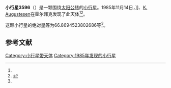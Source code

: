 {{Infobox planet
| bgcolour = #FFFFC0
| name = 3596 Meriones
| symbol = 
| image = 
| caption = 
| discovery = yes
| discovery_ref = 
| discoverer = {{link-en|保罗·詹森|Poul Jensen (astronomer)}}]]、[[K._Augustesen|K. Augustesen]]
| discovery_site = [[霍尔拜克|霍尔拜克]] 
| discovered = 1985年11月14日
| designations = yes
| mp_name = 
| named_after = 
| alt_names = 1985 VO/ 1950 TR4 / 1973 SS5
| mp_category = [[特洛伊小行星|特洛伊小行星]]
| orbit_ref = <ref name="a">[http://ssd.jpl.nasa.gov/sbdb.cgi?sstr=3596 3596 Meriones] {{Wayback|url=http://ssd.jpl.nasa.gov/sbdb.cgi?sstr=3596 |date=20201126065628 }}，小行星數據庫瀏覽器（JPL Small-Body Database Browser）－[[美国国家航空航天局|美国国家航空航天局]]喷气推进实验室</ref>
| epoch = 2456400.5 (2013年4月18日更新)
| aphelion = {{convert|5.545217258542687|AU|km|3|abbr=on|lk=out}}
| perihelion = {{convert|4.773379994380652|AU|km|3|abbr=on}}
| semimajor = {{convert|5.15929862646167|AU|km|3|abbr=on}}
| eccentricity = 0.0748006
| period = 4280.400696 [[日|日]]<br />11.72[[儒略年|儒略年]]
| avg_speed = 
| inclination = 23.54681530809286
| asc_node = 356.7134883719184
| mean_anomaly = 
| arg_peri = 66.8694523802686
| satellites = 
| physical_characteristics = yes
| dimensions = 
| mass = 
| density = 
| surface_grav = 
| escape_velocity = 
| sidereal_day = 
| axial_tilt = 
| pole_ecliptic_lat = 
| pole_ecliptic_lon = 
| albedo = 
| temperatures= 
| temp_name1 = 
| mean_temp_1 = 
| max_temp_1 = 
| temp_name2 = 
| max_temp_2 = 
| spectral_type = 
| abs_magnitude = 66.8694523802686
}}

'''小行星3596'''（{{lang-en|3596 Meriones}}）是一颗围绕[[太阳|太阳]][[公转|公转]]的[[小行星|小行星]]。1985年11月14日，{{link-en|保罗·詹森|Poul Jensen (astronomer)}}]]、[[K._Augustesen|K. Augustesen]]在霍尔拜克发现了此天体<ref name="a" /><ref>{{cite news|title=小行星列表|url=http://cfa-www.harvard.edu/iau/lists/NumberedMPs.txt|accessdate=2013-07-08|newspaper=哈佛大学|archive-date=2008-05-17|archive-url=https://web.archive.org/web/20080517010638/http://cfa-www.harvard.edu/iau/lists/NumberedMPs.txt|dead-url=no}}</ref>。

这颗小行星的[[绝对星等|绝对星等]]为66.8694523802686等<ref name="a" />。

==参考文献==
{{reflist}}
{{Minor Planet Number|[[小行星3595|小行星3595]]|[[小行星3597|小行星3597]]}}

{{小天体}}

[[Category:小行星带天体|Category:小行星带天体]]
[[Category:1985年发现的小行星|Category:1985年发现的小行星]]

{{asteroid-stub}}